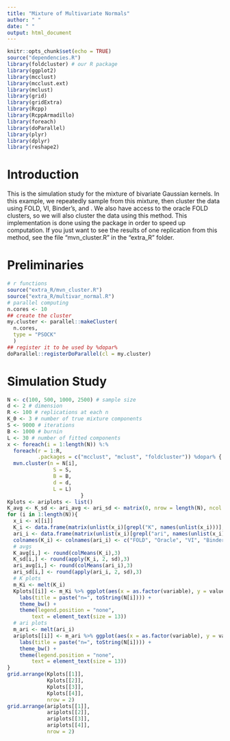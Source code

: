 ```yaml
---
title: "Mixture of Multivariate Normals"
author: " "
date: " "
output: html_document
---
```


```r
knitr::opts_chunk$set(echo = TRUE)
source("dependencies.R")
library(foldcluster) # our R package
library(ggplot2)
library(mcclust)
library(mcclust.ext)
library(mclust)
library(grid)
library(gridExtra)
library(Rcpp)
library(RcppArmadillo)
library(foreach)
library(doParallel)
library(plyr)
library(dplyr)
library(reshape2)
```

# Introduction
This is the simulation study for the mixture of bivariate Gaussian kernels. In this example, we repeatedly sample from this mixture, then cluster the data using FOLD, VI, Binder's, and \texttt{mclust}. We also have access to the oracle FOLD clusters, so we will also cluster the data using this method. This implementation is done using the \texttt{foreach} package in order to speed up computation. If you just want to see the results of one replication from this method, see the file "mvn_cluster.R" in the "extra_R" folder.

# Preliminaries
```r
# r functions
source("extra_R/mvn_cluster.R")
source("extra_R/multivar_normal.R")
# parallel computing
n.cores <- 10
## create the cluster
my.cluster <- parallel::makeCluster(
  n.cores, 
  type = "PSOCK"
  )
## register it to be used by %dopar%
doParallel::registerDoParallel(cl = my.cluster)
```

# Simulation Study
```r
N <- c(100, 500, 1000, 2500) # sample size
d <- 2 # dimension
R <- 100 # replications at each n
K_0 <- 3 # number of true mixture components
S <- 9000 # iterations
B <- 1000 # burnin
L <- 30 # number of fitted components
x <- foreach(i = 1:length(N)) %:%
  foreach(r = 1:R,
          .packages = c("mcclust", "mclust", "foldcluster")) %dopar% {
  mvn.cluster(n = N[i],
               S = S,
               B = B,
               d = d,
               L = L)
                        }
Kplots <- ariplots <- list()
K_avg <- K_sd <- ari_avg <- ari_sd <- matrix(0, nrow = length(N), ncol = 5)
for (i in 1:length(N)){
  x_i <- x[[i]]
  K_i <- data.frame(matrix(unlist(x_i)[grepl("K", names(unlist(x_i)))], byrow = T, ncol = 5))
  ari_i <- data.frame(matrix(unlist(x_i)[grepl("ari", names(unlist(x_i)))], byrow = T, ncol = 5))
  colnames(K_i) <- colnames(ari_i) <- c("FOLD", "Oracle", "VI", "Binder", "Mclust")
  # avgs
  K_avg[i,] <- round(colMeans(K_i),3)
  K_sd[i,] <- round(apply(K_i, 2, sd),3)
  ari_avg[i,] <- round(colMeans(ari_i),3)
  ari_sd[i,] <- round(apply(ari_i, 2, sd),3)
  # K plots
  m_Ki <- melt(K_i)
  Kplots[[i]] <- m_Ki %>% ggplot(aes(x = as.factor(variable), y = value, fill = as.factor(variable))) +   geom_boxplot() + xlab("Method") + ylab("No. of Clusters") +
    labs(title = paste("n=", toString(N[i]))) + 
    theme_bw() + 
    theme(legend.position = "none",
        text = element_text(size = 13)) 
  # ari plots
  m_ari <- melt(ari_i)
  ariplots[[i]] <- m_ari %>% ggplot(aes(x = as.factor(variable), y = value, fill = as.factor(variable)))  + geom_boxplot() + xlab("Method") + ylab("Adjusted Rand Index") +
    labs(title = paste("n=", toString(N[i]))) + 
    theme_bw() + 
    theme(legend.position = "none",
        text = element_text(size = 13)) 
}
grid.arrange(Kplots[[1]],
             Kplots[[2]],
             Kplots[[3]],
             Kplots[[4]],
             nrow = 2)
grid.arrange(ariplots[[1]],
             ariplots[[2]],
             ariplots[[3]],
             ariplots[[4]],
             nrow = 2)
```


